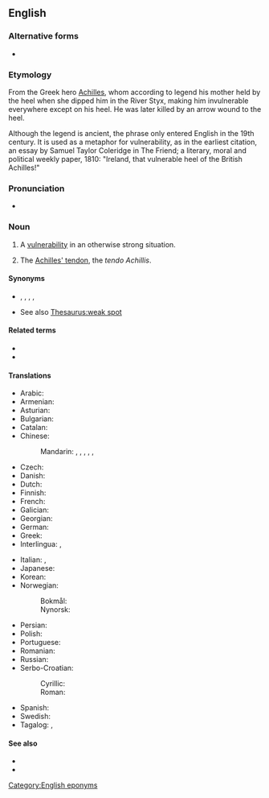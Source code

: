 {{also|Achilles' heel}}
==English==
{{wikipedia}}

===Alternative forms===
* {{l|en|Achilles' heel}}

===Etymology===
From the Greek hero [[Achilles]], whom according to legend his mother held by the heel when she dipped him in the River Styx, making him invulnerable everywhere except on his heel. He was later killed by an arrow wound to the heel.

Although the legend is ancient, the phrase only entered English in the 19th century. It is used as a metaphor for vulnerability, as in the earliest citation, an essay by Samuel Taylor Coleridge in The Friend; a literary, moral and political weekly paper, 1810: "Ireland, that vulnerable heel of the British Achilles!"

===Pronunciation===
* {{a|UK|US}} {{IPA|en|/əˌkɪl.iːz ˈhiːl/}}

===Noun===
{{en-noun}}

# A [[vulnerability]] in an otherwise strong situation.
# {{lb|en|anatomy}} The [[Achilles' tendon]], the ''tendo Achillis''.

====Synonyms====
* {{sense|vulnerability}} {{l|en|soft spot}}, {{l|en|vulnerability}}, {{l|en|weakness}}, {{l|en|weak spot}}, {{l|en|kryptonite}}
* See also [[Thesaurus:weak spot]]

====Related terms====
* {{l|en|Achilles}}
* {{l|en|Achilles' tendon}}

====Translations====
{{trans-top|vulnerability in an otherwise strong situation}}
* Arabic: {{t|ar|نُقْطَة ضَعِيف|f}}
* Armenian: {{t+|hy|աքիլեսյան գարշապար}}
* Asturian: {{t+|ast|calcañu d'Aquiles|m}}
* Bulgarian: {{t|bg|Ахилесова пета|f}}
* Catalan: {{t|ca|taló d'Aquil·les|m}}
* Chinese:
*: Mandarin: {{t|cmn|弱項}}, {{t|cmn|弱项|tr=ruòxiàng}}, {{t+|cmn|軟肋}}, {{t+|cmn|软肋|tr=ruǎnlèi}}, {{t|cmn|阿喀琉斯之踵|tr=Ākāliúsī zhī zhǒng}}, {{t|cmn|致命要害}}
* Czech: {{t|cs|Achilova pata|f}}
* Danish: {{t+|da|akilleshæl|c}}
* Dutch: {{t+|nl|achilleshiel}}
* Finnish: {{t+|fi|akilleenkantapää}}
* French: {{t+|fr|talon d'Achille|m}}
* Galician: {{t|gl|talón de Aquiles|m}}
* Georgian: {{t|ka|აქილევსის ქუსლი}}
* German: {{t+|de|Achillesferse|f}}
* Greek: {{t+|el|αχίλλειος πτέρνα|f}}
* Interlingua: {{t|ia|calce de Achilles}}, {{t|ia|talon de Achilles}}
{{trans-mid}}
* Italian: {{t|it|tallone di Achille}}, {{t|it|tallone d'Achille|m}}
* Japanese: {{t|ja|アキレス腱|tr=Akiresuken}}
* Korean: {{t|ko|아킬레스 건|sc=Kore}}
* Norwegian:
*: Bokmål: {{t+|nb|akilleshæl|m}}
*: Nynorsk: {{t|nn|akilleshæl|m}}
* Persian: {{t|fa|پاشنه آشیل|tr=pāšne-ye-āšīl}}
* Polish: {{t+|pl|pięta Achillesa|f}}
* Portuguese: {{t+|pt|calcanhar de Aquiles|m}}
* Romanian: {{t+|ro|călcâiul lui Ahile|n}}
* Russian: {{t+|ru|ахилле́сова пята́|f}}
* Serbo-Croatian:
*: Cyrillic: {{t|sh|Ахилова пета|f|sc=Cyrl}}
*: Roman: {{t|sh|Ahilova peta|f}}
* Spanish: {{t|es|talón de Aquiles|m}}
* Swedish: {{t+|sv|akilleshäl|c}}
* Tagalog: {{t|tl|sakong ni Akiles}}, {{t|tl|sakong ni Aquiles}}
{{trans-bottom}}

{{trans-see|Achilles' tendon}}

====See also====
* {{l|en|feet of clay}}
* {{l|en|hamartia}}

[[Category:English eponyms]]